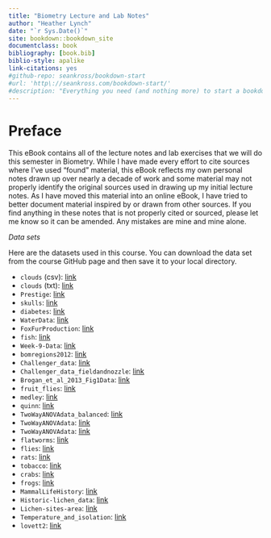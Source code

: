 ```yaml
--- 
title: "Biometry Lecture and Lab Notes"
author: "Heather Lynch"
date: "`r Sys.Date()`"
site: bookdown::bookdown_site
documentclass: book
bibliography: [book.bib]
biblio-style: apalike
link-citations: yes
#github-repo: seankross/bookdown-start
#url: 'http\://seankross.com/bookdown-start/'
#description: "Everything you need (and nothing more) to start a bookdown book."
---
```


# Preface {-}

This eBook contains all of the lecture notes and lab exercises that we will do this semester in Biometry. While I have made every effort to cite sources where I've used "found" material, this eBook reflects my own personal notes drawn up over nearly a decade of work and some material may not properly identify the original sources used in drawing up my initial lecture notes. As I have moved this material into an online eBook, I have tried to better document material inspired by or drawn from other sources. If you find anything in these notes that is not properly cited or sourced, please let me know so it can be amended. Any mistakes are mine and mine alone.

*Data sets*

Here are the datasets used in this course. You can download the data set from the course GitHub page and then save it to your local directory. 

* `clouds` (csv): [link](https://github.com/hlynch/Biometry2020/_data/clouds.csv)
* `clouds` (txt): [link](https://github.com/hlynch/Biometry2020/_data/clouds.txt)
* `Prestige`: [link](https://github.com/hlynch/Biometry2020/_data/Prestige.csv)
* `skulls`: [link](https://github.com/hlynch/Biometry2020/_data/skulls.txt)
* `diabetes`: [link](https://github.com/hlynch/Biometry2020/_data/diabetes.csv)
* `WaterData`: [link](https://github.com/hlynch/Biometry2020/_data/WaterData.csv)
* `FoxFurProduction`: [link](https://github.com/hlynch/Biometry2020/_data/FoxFurProduction.csv)   
* `fish`: [link](https://github.com/hlynch/Biometry2020/_data/fish.txt) 
* `Week-9-Data`: [link](https://github.com/hlynch/Biometry2020/_data/Week-9-Data.txt) 
* `bomregions2012`: [link](https://github.com/hlynch/Biometry2020/_data/bomregions2012.csv) 
* `Challenger_data`: [link](https://github.com/hlynch/Biometry2020/_data/challenger_data.csv) 
* `Challenger_data_fieldandnozzle`: [link](https://github.com/hlynch/Biometry2020/_data/Challenger_data_fieldandnozzle.csv) 
* `Brogan_et_al_2013_Fig1Data`: [link](https://github.com/hlynch/Biometry2020/_data/Brogan_et_al_2013_Fig1Data.xlsx) 
* `fruit_flies`: [link](https://github.com/hlynch/Biometry2020/_data/fruit_flies.csv) 
* `medley`: [link](https://github.com/hlynch/Biometry2020/_data/medley.csv) 
* `quinn`: [link](https://github.com/hlynch/Biometry2020/_data/quinn.csv) 
* `TwoWayANOVAdata_balanced`: [link](https://github.com/hlynch/Biometry2020/_data/TwoWayANOVAdata_balanced.csv) 
* `TwoWayANOVAdata`: [link](https://github.com/hlynch/Biometry2020/_data/TwoWayANOVAdata.csv) 
* `TwoWayANOVAdata`: [link](https://github.com/hlynch/Biometry2020/_data/TwoWayANOVAdata.csv) 
* `flatworms`: [link](https://github.com/hlynch/Biometry2020/_data/flatworms.csv) 
* `flies`: [link](https://github.com/hlynch/Biometry2020/_data/flies.txt) 
* `rats`: [link](https://github.com/hlynch/Biometry2020/_data/rats.txt) 
* `tobacco`: [link](https://github.com/hlynch/Biometry2020/_data/tobacco.csv) 
* `crabs`: [link](https://github.com/hlynch/Biometry2020/_data/crabs.csv) 
* `frogs`: [link](https://github.com/hlynch/Biometry2020/_data/frogs.csv) 
* `MammalLifeHistory`: [link](https://github.com/hlynch/Biometry2020/_data/MammalLifeHistory.csv) 
* `Historic-lichen_data`: [link](https://github.com/hlynch/Biometry2020/_data/Historic-lichen-data.xls) 
* `Lichen-sites-area`: [link](https://github.com/hlynch/Biometry2020/_data/Lichen-sites-area.xls) 
* `Temperature_and_isolation`: [link](https://github.com/hlynch/Biometry2020/_data/Temperature_and_isolation.xls) 
* `lovett2`: [link](https://github.com/hlynch/Biometry2020/_data/lovett2.csv) 


